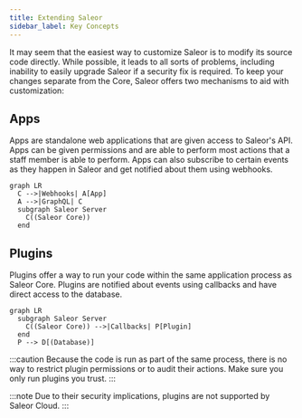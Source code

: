 ```yaml
---
title: Extending Saleor
sidebar_label: Key Concepts
---
```


It may seem that the easiest way to customize Saleor is to modify its source code directly. While possible, it leads to all sorts of problems, including inability to easily upgrade Saleor if a security fix is required. To keep your changes separate from the Core, Saleor offers two mechanisms to aid with customization:

## Apps

Apps are standalone web applications that are given access to Saleor's API. Apps can be given permissions and are able to perform most actions that a staff member is able to perform. Apps can also subscribe to certain events as they happen in Saleor and get notified about them using webhooks.

```mermaid
graph LR
  C -->|Webhooks| A[App]
  A -->|GraphQL| C
  subgraph Saleor Server
    C((Saleor Core))
  end
```

## Plugins

Plugins offer a way to run your code within the same application process as Saleor Core. Plugins are notified about events using callbacks and have direct access to the database.

```mermaid
graph LR
  subgraph Saleor Server
    C((Saleor Core)) -->|Callbacks| P[Plugin]
  end
  P --> D[(Database)]
```

:::caution
Because the code is run as part of the same process, there is no way to restrict plugin permissions or to audit their actions. Make sure you only run plugins you trust.
:::

:::note
Due to their security implications, plugins are not supported by Saleor Cloud.
:::
